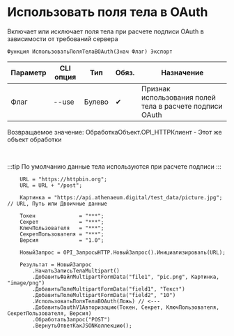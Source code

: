 ﻿---
sidebar_position: 3
description: Использовать поля тела в OAuth и другие функции для работы с HTTP-клиент в Открытом пакете интеграций - бесплатной open-source библиотеке интеграций для 1С:Предприятие 8, OneScript и CLI
keywords: [1C, 1С, 1С:Предприятие, 1С:Предприятие 8.3, API, Интеграция, Сервисы, Обмен, OneScript, CLI, HTTP-клиент]
---


# Использовать поля тела в OAuth
 Включает или исключает поля тела при расчете подписи OAuth в зависимости от требований сервера



`Функция ИспользоватьПоляТелаВOAuth(Знач Флаг) Экспорт`

  | Параметр | CLI опция | Тип | Обяз. | Назначение |
  |-|-|-|-|-|
  | Флаг | --use | Булево | &#x2714; | Признак использования полей тела в расчете подписи OAuth |

  
  Возвращаемое значение:   ОбработкаОбъект.OPI_HTTPКлиент -  Этот же объект обработки

<br/>

:::tip
По умолчанию данные тела используются при расчете подписи
:::
<br/>



```bsl title="Пример использования для 1С:Предприятие/OneScript"
    URL = "https://httpbin.org";
    URL = URL + "/post";

    Картинка = "https://api.athenaeum.digital/test_data/picture.jpg"; // URL, Путь или Двоичные данные

    Токен              = "***";
    Секрет             = "***";
    КлючПользователя   = "***";
    СекретПользователя = "***";
    Версия             = "1.0";

    НовыйЗапрос = OPI_ЗапросыHTTP.НовыйЗапрос().Инициализировать(URL);

    Результат = НовыйЗапрос
        .НачатьЗаписьТелаMultipart()
        .ДобавитьФайлMultipartFormData("file1", "pic.png", Картинка, "image/png")
        .ДобавитьПолеMultipartFormData("field1", "Текст")
        .ДобавитьПолеMultipartFormData("field2", "10")
        .ИспользоватьПоляТелаВOAuth(Ложь) // <---
        .ДобавитьOauthV1Авторизацию(Токен, Секрет, КлючПользователя, СекретПользователя, Версия)
        .ОбработатьЗапрос("POST")
        .ВернутьОтветКакJSONКоллекцию();
```
    




